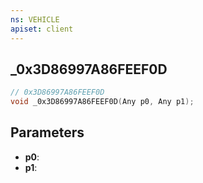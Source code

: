 ```yaml
---
ns: VEHICLE
apiset: client
---
```

## _0x3D86997A86FEEF0D

```c
// 0x3D86997A86FEEF0D
void _0x3D86997A86FEEF0D(Any p0, Any p1);
```


## Parameters
* **p0**:
* **p1**:
